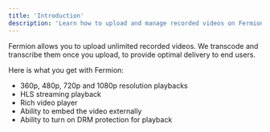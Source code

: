 ```yaml
---
title: 'Introduction'
description: 'Learn how to upload and manage recorded videos on Fermion'
---
```


Fermion allows you to upload unlimited recorded videos. We transcode and transcribe them once you upload, to provide optimal delivery to end users.

Here is what you get with Fermion:

-   360p, 480p, 720p and 1080p resolution playbacks
-   HLS streaming playback
-   Rich video player
-   Ability to embed the video externally
-   Ability to turn on DRM protection for playback

